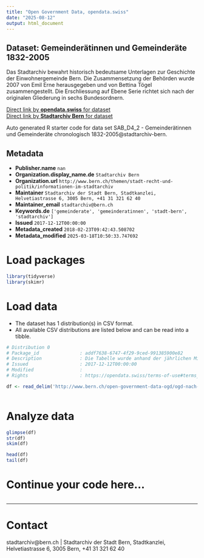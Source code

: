 ```yaml
---
title: "Open Government Data, opendata.swiss"
date: "2025-08-12"
output: html_document
---
```


## Dataset: Gemeinderätinnen und Gemeinderäte 1832-2005

Das Stadtarchiv bewahrt historisch bedeutsame Unterlagen zur Geschichte der Einwohnergemeinde Bern. Die Zusammensetzung der Behörden wurde 2007 von Emil Erne herausgegeben und von Bettina Tögel zusammengestellt. Die Erschliessung auf Ebene Serie richtet sich nach der originalen Gliederung in sechs Bundesordnern.

[Direct link by **opendata.swiss** for dataset](https://opendata.swiss/de/dataset/de-gemeinderaetinnen-und-gemeinderaete-1832-2005)<br>
[Direct link by **Stadtarchiv Bern** for dataset](http://www.bern.ch/open-government-data-ogd/ogd-nach-themen/stadtarchiv-ogd)

Auto generated R starter code for data set SAB_D4_2 - Gemeinderätinnen und Gemeinderäte chronologisch 1832-2005@stadtarchiv-bern.

## Metadata

- **Publisher.name** `nan`
- **Organization.display_name.de** `Stadtarchiv Bern`
- **Organization.url** `http://www.bern.ch/themen/stadt-recht-und-politik/informationen-im-stadtarchiv`
- **Maintainer** `Stadtarchiv der Stadt Bern, Stadtkanzlei, Helvetiastrasse 6, 3005 Bern, +41 31 321 62 40`
- **Maintainer_email** `stadtarchiv@bern.ch`
- **Keywords.de** `['gemeinderate', 'gemeinderatinnen', 'stadt-bern', 'stadtarchiv']`
- **Issued** `2017-12-12T00:00:00`
- **Metadata_created** `2018-02-23T09:42:43.508702`
- **Metadata_modified** `2025-03-18T10:50:33.747692`


# Load packages

```r

library(tidyverse)
library(skimr)

```

# Load data

-   The dataset has 1 distribution(s) in CSV format.
-   All available CSV distributions are listed below and can be read into a tibble.

```r

# Distribution 0
# Package_id               : addf7638-6747-4f29-9ced-991385900e82
# Description              : Die Tabelle wurde anhand der jährlichen Mitgliederlisten des Gemeinderates (? Gemeinderat/ Mitglieder) sowie des Grossen Stadtrates und des Stadtrates (? Grosser Stadtrat/ Mitglieder und Stadtrat/ Mitglieder) erstellt, wo die benutz-ten Quellen im Eeinzelnen aufgeführt sind. Für die weiteren Ämter der Ge-meinderäte auf kantonaler und eidgenössischer Ebene, die erst für die Ge-meinderäte ab 1888 systematisch recherchiert wurden, wurde die Datenbank der Grossräte und Regierungsräte im Staatsarchiv Bern sowie der Eidgenössi-sche Staatskalender 1887ff. konsultiert.
# Issued                   : 2017-12-12T00:00:00
# Modified                 : 
# Rights                   : https://opendata.swiss/terms-of-use#terms_by

df <- read_delim('http://www.bern.ch/open-government-data-ogd/ogd-nach-themen/stadtarchiv-ogd/download-zusammensetzung_der_behoerden_1832_bis_2005-ogd/gemeinderätinnen-und-Gemeinderäte-1832-bis-2005.txt/download')



```

# Analyze data

```r

glimpse(df)
str(df)
skim(df)

head(df)
tail(df)

```

# Continue your code here...

```r

```

------------------------------------------------------------------------

# Contact

stadtarchiv@bern.ch | Stadtarchiv der Stadt Bern, Stadtkanzlei, Helvetiastrasse 6, 3005 Bern, +41 31 321 62 40
